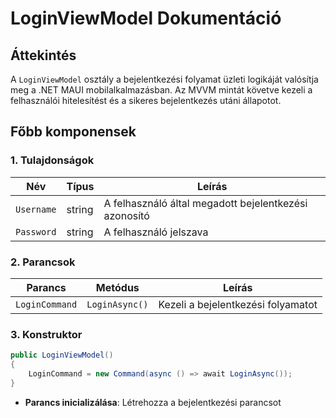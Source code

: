 # LoginViewModel Dokumentáció

## **Áttekintés**
A `LoginViewModel` osztály a bejelentkezési folyamat üzleti logikáját valósítja meg a .NET MAUI mobilalkalmazásban. Az MVVM mintát követve kezeli a felhasználói hitelesítést és a sikeres bejelentkezés utáni állapotot.

## **Főbb komponensek**

### **1. Tulajdonságok**
| Név          | Típus   | Leírás                                                                 |
|--------------|---------|-----------------------------------------------------------------------|
| `Username`  | string  | A felhasználó által megadott bejelentkezési azonosító                |
| `Password`  | string  | A felhasználó jelszava                                               |

### **2. Parancsok**
| Parancs          | Metódus           | Leírás                                                                 |
|-----------------|-------------------|-----------------------------------------------------------------------|
| `LoginCommand` | `LoginAsync()`    | Kezeli a bejelentkezési folyamatot                                   |

### **3. Konstruktor**
```csharp
public LoginViewModel()
{
    LoginCommand = new Command(async () => await LoginAsync());
}
```
- **Parancs inicializálása**: Létrehozza a bejelentkezési parancsot
